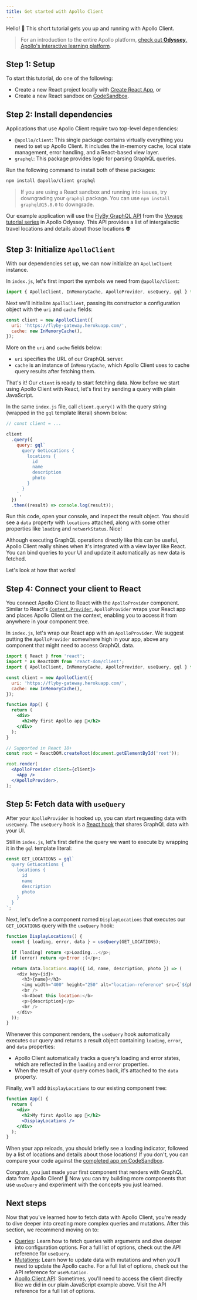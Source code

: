 ```yaml
---
title: Get started with Apollo Client
---
```


Hello! 👋 This short tutorial gets you up and running with Apollo Client.

> For an introduction to the entire Apollo platform, [check out **Odyssey**, Apollo's interactive learning platform](https://www.apollographql.com/tutorials/?utm_source=apollo_docs&utm_medium=referral).

## Step 1: Setup

To start this tutorial, do one of the following:

- Create a new React project locally with [Create React App](https://create-react-app.dev/), or
- Create a new React sandbox on [CodeSandbox](https://codesandbox.io/).

## Step 2: Install dependencies

Applications that use Apollo Client require two top-level dependencies:

- `@apollo/client`: This single package contains virtually everything you need to set up Apollo Client. It includes the in-memory cache, local state management, error handling, and a React-based view layer.
- `graphql`: This package provides logic for parsing GraphQL queries.

Run the following command to install both of these packages:

```bash
npm install @apollo/client graphql
```

> If you are using a React sandbox and running into issues, try downgrading your `graphql` package. You can use `npm install graphql@15.8.0` to downgrade.

Our example application will use the [FlyBy GraphQL API](https://flyby-gateway.herokuapp.com/) from the [Voyage tutorial series](https://www.apollographql.com/tutorials/voyage-part1/) in Apollo Odyssey. This API provides a list of intergalactic travel locations and details about those locations 👽

## Step 3: Initialize `ApolloClient`

With our dependencies set up, we can now initialize an `ApolloClient` instance.

In `index.js`, let's first import the symbols we need from `@apollo/client`:

```js title="index.js"
import { ApolloClient, InMemoryCache, ApolloProvider, useQuery, gql } from '@apollo/client';
```

Next we'll initialize `ApolloClient`, passing its constructor a configuration object with the `uri` and `cache` fields:

```js title="index.js"
const client = new ApolloClient({
  uri: 'https://flyby-gateway.herokuapp.com/',
  cache: new InMemoryCache(),
});
```

More on the `uri` and `cache` fields below:

- `uri` specifies the URL of our GraphQL server.
- `cache` is an instance of `InMemoryCache`, which Apollo Client uses to cache query results after fetching them.

That's it! Our `client` is ready to start fetching data. Now before we start using Apollo Client with React, let's first try sending a query with plain JavaScript.

In the same `index.js` file, call `client.query()` with the query string (wrapped in the `gql` template literal) shown below:

```js title="index.js"
// const client = ...

client
  .query({
    query: gql`
      query GetLocations {
        locations {
          id
          name
          description
          photo
        }
      }
    `,
  })
  .then((result) => console.log(result));
```

Run this code, open your console, and inspect the result object. You should see a `data` property with `locations` attached, along with some other properties like `loading` and `networkStatus`. Nice!

Although executing GraphQL operations directly like this can be useful, Apollo Client really shines when it's integrated with a view layer like React. You can bind queries to your UI and update it automatically as new data is fetched.

Let's look at how that works!

## Step 4: Connect your client to React

You connect Apollo Client to React with the `ApolloProvider` component. Similar to React's [`Context.Provider`](https://reactjs.org/docs/context.html#contextprovider), `ApolloProvider` wraps your React app and places Apollo Client on the context, enabling you to access it from anywhere in your component tree.

In `index.js`, let's wrap our React app with an `ApolloProvider`. We suggest putting the `ApolloProvider` somewhere high in your app, above any component that might need to access GraphQL data.

```jsx title="index.js" {22-24}
import { React } from 'react';
import * as ReactDOM from 'react-dom/client';
import { ApolloClient, InMemoryCache, ApolloProvider, useQuery, gql } from '@apollo/client';

const client = new ApolloClient({
  uri: 'https://flyby-gateway.herokuapp.com/',
  cache: new InMemoryCache(),
});

function App() {
  return (
    <div>
      <h2>My first Apollo app 🚀</h2>
    </div>
  );
}

// Supported in React 18+
const root = ReactDOM.createRoot(document.getElementById('root'));

root.render(
  <ApolloProvider client={client}>
    <App />
  </ApolloProvider>,
);
```

## Step 5: Fetch data with `useQuery`

After your `ApolloProvider` is hooked up, you can start requesting data with `useQuery`. The `useQuery` hook is a [React hook](https://reactjs.org/docs/hooks-intro.html) that shares GraphQL data with your UI.

Still in `index.js`, let's first define the query we want to execute by wrapping it in the `gql` template literal:

```js title="index.js"
const GET_LOCATIONS = gql`
  query GetLocations {
    locations {
      id
      name
      description
      photo
    }
  }
`;
```

Next, let's define a component named `DisplayLocations` that executes our `GET_LOCATIONS` query with the `useQuery` hook:

```js title="index.js" {2}
function DisplayLocations() {
  const { loading, error, data } = useQuery(GET_LOCATIONS);

  if (loading) return <p>Loading...</p>;
  if (error) return <p>Error :(</p>;

  return data.locations.map(({ id, name, description, photo }) => (
    <div key={id}>
      <h3>{name}</h3>
      <img width="400" height="250" alt="location-reference" src={`${photo}`} />
      <br />
      <b>About this location:</b>
      <p>{description}</p>
      <br />
    </div>
  ));
}
```

Whenever this component renders, the `useQuery` hook automatically executes our query and returns a result object containing `loading`, `error`, and `data` properties:

- Apollo Client automatically tracks a query's loading and error states, which are reflected in the `loading` and `error` properties.
- When the result of your query comes back, it's attached to the `data` property.

Finally, we'll add `DisplayLocations` to our existing component tree:

```jsx title="index.js" {5}
function App() {
  return (
    <div>
      <h2>My first Apollo app 🚀</h2>
      <DisplayLocations />
    </div>
  );
}
```

When your app reloads, you should briefly see a loading indicator, followed by a list of locations and details about those locations! If you don't, you can compare your code against the [completed app on CodeSandbox](https://codesandbox.io/s/get-started-apollo-client-demo-bert8s).

Congrats, you just made your first component that renders with GraphQL data from Apollo Client! 🎉 Now you can try building more components that use `useQuery` and experiment with the concepts you just learned.

## Next steps

Now that you've learned how to fetch data with Apollo Client, you're ready to dive deeper into creating more complex queries and mutations. After this section, we recommend moving on to:

- [Queries](data/queries/): Learn how to fetch queries with arguments and dive deeper into configuration options. For a full list of options, check out the API reference for `useQuery`.
- [Mutations](data/mutations/): Learn how to update data with mutations and when you'll need to update the Apollo cache. For a full list of options, check out the API reference for `useMutation`.
- [Apollo Client API](api/core/ApolloClient/): Sometimes, you'll need to access the client directly like we did in our plain JavaScript example above. Visit the API reference for a full list of options.
